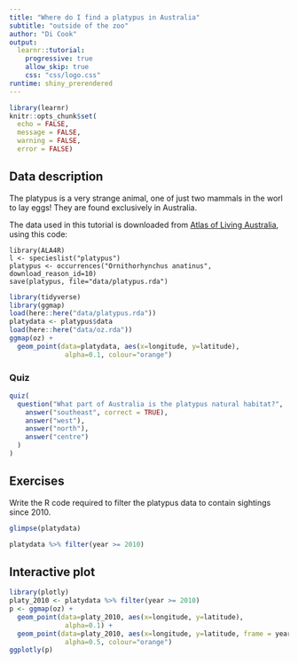 ```yaml
---
title: "Where do I find a platypus in Australia"
subtitle: "outside of the zoo"
author: "Di Cook"
output: 
  learnr::tutorial:
    progressive: true
    allow_skip: true
    css: "css/logo.css"
runtime: shiny_prerendered
---
```


```r
library(learnr)
knitr::opts_chunk$set(
  echo = FALSE,
  message = FALSE, 
  warning = FALSE,
  error = FALSE)
```


## Data description

The platypus is a very strange animal, one of just two mammals in the worl to lay eggs! They are found exclusively in Australia. 

The data used in this tutorial is downloaded from [Atlas of Living Australia](https://www.ala.org.au), using this code:

```
library(ALA4R)
l <- specieslist("platypus")
platypus <- occurrences("Ornithorhynchus anatinus", download_reason_id=10)
save(platypus, file="data/platypus.rda")
```

```r
library(tidyverse)
library(ggmap)
load(here::here("data/platypus.rda"))
platydata <- platypus$data
load(here::here("data/oz.rda"))
ggmap(oz) + 
  geom_point(data=platydata, aes(x=longitude, y=latitude), 
              alpha=0.1, colour="orange") 
```

### Quiz

```r
quiz(
  question("What part of Australia is the platypus natural habitat?",
    answer("southeast", correct = TRUE),
    answer("west"),
    answer("north"),
    answer("centre")
  )
)
```

## Exercises 

Write the R code required to filter the platypus data to contain sightings since 2010.

```r
glimpse(platydata)
```

```r
platydata %>% filter(year >= 2010)
```

## Interactive plot

```r
library(plotly)
platy_2010 <- platydata %>% filter(year >= 2010)
p <- ggmap(oz) + 
  geom_point(data=platy_2010, aes(x=longitude, y=latitude), 
              alpha=0.1) +
  geom_point(data=platy_2010, aes(x=longitude, y=latitude, frame = year), 
              alpha=0.5, colour="orange") 
ggplotly(p)
```



